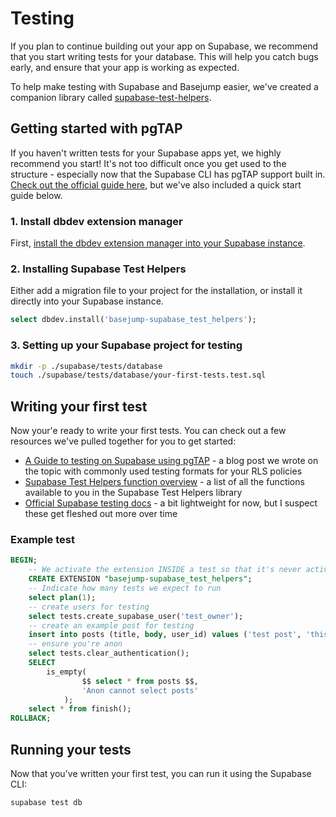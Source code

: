 # Testing
If you plan to continue building out your app on Supabase, we recommend that you start writing tests for your database.  This will help you catch bugs early, and ensure that your app is working as expected.

To help make testing with Supabase and Basejump easier, we've created a companion library called [supabase-test-helpers](https://github.com/usebasejump/supabase-test-helpers).

## Getting started with pgTAP
If you haven't written tests for your Supabase apps yet, we highly recommend you start! It's not too difficult once you get used to the structure - especially now that the Supabase CLI has pgTAP support built in. [Check out the official guide here](https://supabase.com/docs/guides/database/testing), but we've also included a quick start guide below.

### 1. Install dbdev extension manager
First, [install the dbdev extension manager into your Supabase instance](https://database.dev/installer).

### 2. Installing Supabase Test Helpers
Either add a migration file to your project for the installation, or install it directly into your Supabase instance.

```sql
select dbdev.install('basejump-supabase_test_helpers');
```

### 3. Setting up your Supabase project for testing

```bash
mkdir -p ./supabase/tests/database
touch ./supabase/tests/database/your-first-tests.test.sql
```

## Writing your first test
Now your'e ready to write your first tests.  You can check out a few resources we've pulled together for you to get started:
- [A Guide to testing on Supabase using pgTAP](https://usebasejump.com/blog/testing-on-supabase-with-pgtap) - a blog post we wrote on the topic with commonly used testing formats for your RLS policies
- [Supabase Test Helpers function overview](https://github.com/usebasejump/supabase-test-helpers) - a list of all the functions available to you in the Supabase Test Helpers library
- [Official Supabase testing docs](https://supabase.com/docs/guides/database/testing) - a bit lightweight for now, but I suspect these get fleshed out more over time

### Example test
```sql {{title: "./supabase/tests/database/your-first-tests.test.sql"}}
BEGIN;
    -- We activate the extension INSIDE a test so that it's never activated in production
    CREATE EXTENSION "basejump-supabase_test_helpers";
    -- Indicate how many tests we expect to run
    select plan(1);
    -- create users for testing
    select tests.create_supabase_user('test_owner');
    -- create an example post for testing
    insert into posts (title, body, user_id) values ('test post', 'this is a test post', tests.get_supabase_uid('test_owner'));
    -- ensure you're anon
    select tests.clear_authentication();
    SELECT
        is_empty(
                $$ select * from posts $$,
                'Anon cannot select posts'
            );
    select * from finish();
ROLLBACK;
```

## Running your tests
Now that you've written your first test, you can run it using the Supabase CLI:

```bash
supabase test db
```
